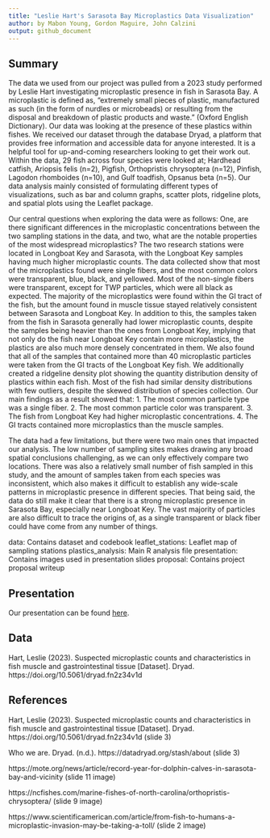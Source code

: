 ```yaml
---
title: "Leslie Hart's Sarasota Bay Microplastics Data Visualization"    
author: by Mabon Young, Gordon Maguire, John Calzini
output: github_document
---
```


## Summary

The data we used from our project was pulled from a 2023 study performed by Leslie Hart investigating microplastic presence in fish in Sarasota Bay. A microplastic is defined as, “extremely small pieces of plastic, manufactured as such (in the form of nurdles or microbeads) or resulting from the disposal and breakdown of plastic products and waste.” (Oxford English Dictionary). Our data was looking at the presence of these plastics within fishes. We received our dataset through the database Dryad, a platform that provides free information and accessible data for anyone interested. It is a helpful tool for up-and-coming researchers looking to get their work out. Within the data, 29 fish across four species were looked at; Hardhead catfish, Ariopsis felis (n=2), Pigfish, Orthopristis chrysoptera (n=12), Pinfish, Lagodon rhomboides (n=10), and Gulf toadfish, Opsanus beta (n=5). Our data analysis mainly consisted of formulating different types of visualizations, such as bar and column graphs, scatter plots, ridgeline plots, and spatial plots using the Leaflet package.

Our central questions when exploring the data were as follows: One, are there significant differences in the microplastic concentrations between the two sampling stations in the data, and two, what are the notable properties of the most widespread microplastics? The two research stations were located in Longboat Key and Sarasota, with the Longboat Key samples having much higher microplastic counts. The data collected show that most of the microplastics found were single fibers, and the most common colors were transparent, blue, black, and yellowed. Most of the non-single fibers were transparent, except for TWP particles, which were all black as expected. The majority of the microplastics were found within the GI tract of the fish, but the amount found in muscle tissue stayed relatively consistent between Sarasota and Longboat Key. In addition to this, the samples taken from the fish in Sarasota generally had lower microplastic counts, despite the samples being heavier than the ones from Longboat Key, implying that not only do the fish near Longboat Key contain more microplastics, the plastics are also much more densely concentrated in them. We also found that all of the samples that contained more than 40 microplastic particles were taken from the GI tracts of the Longboat Key fish. We additionally created a ridgeline density plot showing the quantity distribution density of plastics within each fish. Most of the fish had similar density distributions with few outliers, despite the skewed distribution of species collection. Our main findings as a result showed that: 1. The most common particle type was a single fiber. 2. The most common particle color was transparent. 3. The fish from Longboat Key had higher microplastic concentrations. 4. The GI tracts contained more microplastics than the muscle samples. 

The data had a few limitations, but there were two main ones that impacted our analysis. The low number of sampling sites makes drawing any broad spatial conclusions challenging, as we can only effectively compare two locations. There was also a relatively small number of fish sampled in this study, and the amount of samples taken from each species was inconsistent, which also makes it difficult to establish any wide-scale patterns in microplastic presence in different species. That being said, the data do still make it clear that there is a strong microplastic presence in Sarasota Bay, especially near Longboat Key. The vast majority of particles are also difficult to trace the origins of, as a single transparent or black fiber could have come from any number of things.


data: Contains dataset and codebook
leaflet_stations: Leaflet map of sampling stations
plastics_analysis: Main R analysis file
presentation: Contains images used in presentation slides
proposal: Contains project proposal writeup

## Presentation

Our presentation can be found [here](https://docs.google.com/presentation/d/1VtSjx993S1fUaJIVKVAaUgEzgAhsIhMoO2r_tcoFpJQ/edit?usp=sharing).

## Data 

Hart, Leslie (2023). Suspected microplastic counts and characteristics in fish muscle and gastrointestinal tissue [Dataset]. Dryad. https://doi.org/10.5061/dryad.fn2z34v1d

## References

Hart, Leslie (2023). Suspected microplastic counts and characteristics in fish muscle and gastrointestinal tissue [Dataset]. Dryad. https://doi.org/10.5061/dryad.fn2z34v1d (slide 3)

Who we are. Dryad. (n.d.). https://datadryad.org/stash/about (slide 3)

https://mote.org/news/article/record-year-for-dolphin-calves-in-sarasota-bay-and-vicinity (slide 11 image)
 
https://ncfishes.com/marine-fishes-of-north-carolina/orthopristis-chrysoptera/ (slide 9 image)

https://www.scientificamerican.com/article/from-fish-to-humans-a-microplastic-invasion-may-be-taking-a-toll/ (slide 2 image)



